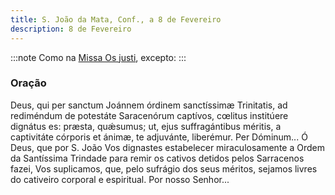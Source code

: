 ```yaml
---
title: S. João da Mata, Conf., a 8 de Fevereiro
description: 8 de Fevereiro
---
```


:::note
Como na [Missa Os justi](/missal/comum/14confessoresnaopontifices1), excepto:
:::

### Oração

<div class="side-by-side not-content">
  <span>
    Deus, qui per sanctum Joánnem órdinem sanctíssimæ Trinitatis, ad rediméndum de potestáte
    Saracenórum captívos, cœlitus institúere dignátus es: præsta, quǽsumus; ut, ejus suffragántibus
    méritis, a captivitáte córporis et ánimæ, te adjuvánte, liberémur. Per Dóminum...
  </span>
  <span>
    Ó Deus, que por S. João Vos dignastes estabelecer miraculosamente a Ordem da Santíssima Trindade
    para remir os cativos detidos pelos Sarracenos fazei, Vos suplicamos, que, pelo sufrágio dos
    seus méritos, sejamos livres do cativeiro corporal e espiritual. Por nosso Senhor...
  </span>
</div>
